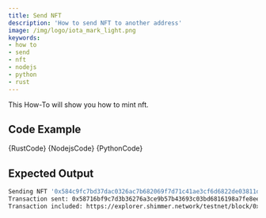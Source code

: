 ```yaml
---
title: Send NFT
description: 'How to send NFT to another address'
image: /img/logo/iota_mark_light.png
keywords:
- how to
- send
- nft
- nodejs
- python
- rust
---
```



This How-To will show you how to mint nft.


## Code Example

<Tabs groupId="language">
    <TabItem value="rust" label="Rust">
        <CodeBlock className="language-rust">
            {RustCode}
        </CodeBlock>
    </TabItem>
    <TabItem value="nodejs" label="Nodejs">
        <CodeBlock className="language-typescript">
            {NodejsCode}
        </CodeBlock>
    </TabItem>
    <TabItem value="python" label="Python">
        <CodeBlock className="language-python">
            {PythonCode}
        </CodeBlock>
    </TabItem>
</Tabs>

## Expected Output

```bash
Sending NFT '0x584c9fc7bd37dac0326ac7b682069f7d71c41ae3cf6d6822de03811d954cf2ca' to 'rms1qpszqzadsym6wpppd6z037dvlejmjuke7s24hm95s9fg9vpua7vluaw60xu'...
Transaction sent: 0x58716bf9c7d3b36276a3ce9b57b43693c03bd6816198a7fe8ee1b814c424dae6
Transaction included: https://explorer.shimmer.network/testnet/block/0xd7ccfb7922a719dcee7e4bf15eaf3a6983c378b7a4c16adf34a3eb001cfc5773
```
